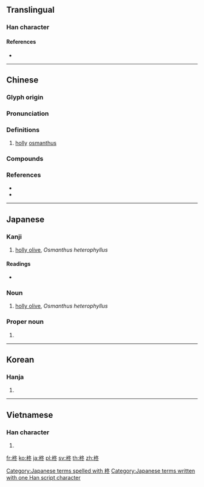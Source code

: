 {{character info/new}}
==Translingual==

===Han character===
{{Han char|rn=75|rad=木|as=05|sn=9|four=47933|canj=DHEY|ids=⿰木冬}}

====References====
* {{Han ref|kx=0518.150|dkj=14610|dj=0906.160|hdz=21187.030|uh=67CA|ud=26570|bh=CF60|bd=53088}}

----

==Chinese==
{{zh-forms}}
{{zh-wp|zh:柊树|en:Osmanthus heterophyllus}}

===Glyph origin===
{{Han etym}}

===Pronunciation===
{{zh-pron
|m=zhōng
|c=zung1,dung1
|mc=y
|oc=y
|cat=n
}}

===Definitions===
{{zh-hanzi}}

# [[holly]] [[osmanthus]]

===Compounds===
{{zh-der|柊樹|柊楑}}

===References===
* {{R:twedu|C05078}}
* {{R:yue:mfccd}}

----

==Japanese==

===Kanji===
{{ja-kanji|grade=|rs=木05}}

# [[holly olive]], ''Osmanthus heterophyllus''

====Readings====
* {{ja-readings|on=[[しゅう]] (shū)|kun=[[ひいらぎ]] (hiiragi), {{qualifier|historical}} [[ひひらぎ]] (hihiragi)}}

===Noun===
{{ja-noun|ひいらぎ|hhira=ひひらぎ}}

# [[holly olive]], ''Osmanthus heterophyllus''

===Proper noun===
{{ja-pos|proper|ひいらぎ|hhira=ひひらぎ}}

# {{surname|lang=ja|sort=ひいらぎ}}

[[Category:Japanese terms spelled with 柊]]
[[Category:Japanese terms written with one Han script character]]

----

==Korean==

===Hanja===
{{ko-hanja|hangeul=종|eumhun=|rv=jong|mr=chong|y=cong}}

# {{defn|lang=ko|sort=木05}}

----

==Vietnamese==

===Han character===
{{vi-hantu|rs=木05|[[dông]]}}

# {{defn|lang=vi|sort=木05}}

[[fr:柊]]
[[ko:柊]]
[[ja:柊]]
[[pl:柊]]
[[sv:柊]]
[[th:柊]]
[[zh:柊]]